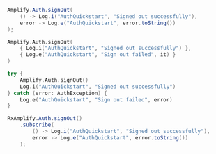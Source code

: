 <BlockSwitcher>
<CodeBlock name="Java">

```java
Amplify.Auth.signOut(
    () -> Log.i("AuthQuickstart", "Signed out successfully"),
    error -> Log.e("AuthQuickstart", error.toString())
);
```

</CodeBlock>
<CodeBlock name="Kotlin - Callbacks">

```kotlin
Amplify.Auth.signOut(
    { Log.i("AuthQuickstart", "Signed out successfully") },
    { Log.e("AuthQuickstart", "Sign out failed", it) }
)
```

</CodeBlock>
<CodeBlock name="Kotlin - Coroutines (Beta)">

```kotlin
try {
    Amplify.Auth.signOut()
    Log.i("AuthQuickstart", "Signed out successfully")
} catch (error: AuthException) {
    Log.e("AuthQuickstart", "Sign out failed", error)
}
```

</CodeBlock>
<CodeBlock name="RxJava">

```java
RxAmplify.Auth.signOut()
    .subscribe(
        () -> Log.i("AuthQuickstart", "Signed out successfully"),
        error -> Log.e("AuthQuickstart", error.toString())
    );
```

</CodeBlock>
</BlockSwitcher>
